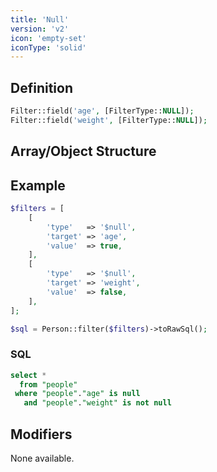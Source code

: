 ```yaml
---
title: 'Null'
version: 'v2'
icon: 'empty-set'
iconType: 'solid'
---
```


## Definition
```php
Filter::field('age', [FilterType::NULL]);
Filter::field('weight', [FilterType::NULL]);
```

## Array/Object Structure


<TypeParameterField type="$null" />


<TargetParameterField />

<ParamField body="value" type="true|false" required>
</ParamField>

## Example

```php
$filters = [
    [
        'type'   => '$null',
        'target' => 'age',
        'value'  => true,
    ],
    [
        'type'   => '$null',
        'target' => 'weight',
        'value'  => false,
    ],
];
```

```php
$sql = Person::filter($filters)->toRawSql();
```

### SQL

```sql
select *
  from "people"
 where "people"."age" is null
   and "people"."weight" is not null
```

## Modifiers

None available.
